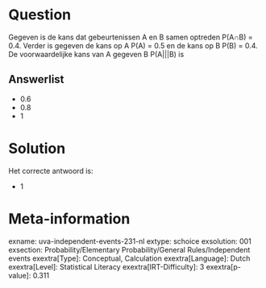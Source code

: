 Question
========

Gegeven is de kans dat gebeurtenissen A en B samen optreden P(A∩B) =
0.4. Verder is gegeven de kans op A P(A) = 0.5 en de kans op B P(B) =
0.4. De voorwaardelijke kans van A gegeven B P(A\|\|\|B) is

Answerlist
----------

* 0.6
* 0.8
* 1

Solution
========

Het correcte antwoord is: 

* 1

Meta-information
================
exname: uva-independent-events-231-nl
extype: schoice
exsolution: 001
exsection: Probability/Elementary Probability/General Rules/Independent events
exextra[Type]: Conceptual, Calculation
exextra[Language]: Dutch
exextra[Level]: Statistical Literacy
exextra[IRT-Difficulty]: 3
exextra[p-value]: 0.311
